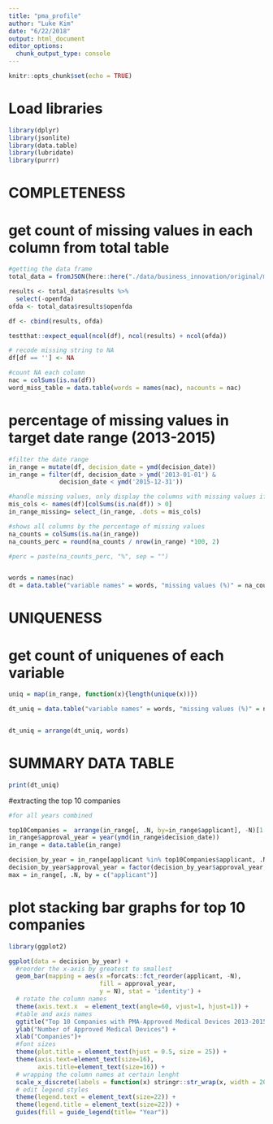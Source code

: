 ```yaml
---
title: "pma_profile"
author: "Luke Kim"
date: "6/22/2018"
output: html_document
editor_options: 
  chunk_output_type: console
---
```


```r
knitr::opts_chunk$set(echo = TRUE)
```

# Load libraries
```r
library(dplyr)
library(jsonlite)
library(data.table)
library(lubridate)
library(purrr)
```

# COMPLETENESS
# get count of missing values in each column from total table
```r
#getting the data frame
total_data = fromJSON(here::here("./data/business_innovation/original/med_device/device-pma-0001-of-0001.json"))

results <- total_data$results %>%
  select(-openfda)
ofda <- total_data$results$openfda

df <- cbind(results, ofda)

testthat::expect_equal(ncol(df), ncol(results) + ncol(ofda))

# recode missing string to NA
df[df == ''] <- NA

#count NA each column
nac = colSums(is.na(df))
word_miss_table = data.table(words = names(nac), nacounts = nac)

```

# percentage of missing values in target date range (2013-2015)
```r
#filter the date range
in_range = mutate(df, decision_date = ymd(decision_date))
in_range = filter(df, decision_date > ymd('2013-01-01') &
              decision_date < ymd('2015-12-31'))

#handle missing values, only display the columns with missing values if needed
mis_cols <- names(df)[colSums(is.na(df)) > 0]
in_range_missing= select_(in_range, .dots = mis_cols)

#shows all columns by the percentage of missing values
na_counts = colSums(is.na(in_range))
na_counts_perc = round(na_counts / nrow(in_range) *100, 2)

#perc = paste(na_counts_perc, "%", sep = "")


words = names(nac)
dt = data.table("variable names" = words, "missing values (%)" = na_counts_perc)
```

# UNIQUENESS
# get count of uniquenes of each variable
```r
uniq = map(in_range, function(x){length(unique(x))})

dt_uniq = data.table("variable names" = words, "missing values (%)" = na_counts_perc, uniqueness = uniq)


dt_uniq = arrange(dt_uniq, words)
```

# SUMMARY DATA TABLE

```r
print(dt_uniq)
```

#extracting the top 10 companies
```r
#for all years combined

top10Companies =  arrange(in_range[, .N, by=in_range$applicant], -N)[1:10,]
in_range$approval_year = year(ymd(in_range$decision_date))
in_range = data.table(in_range)

decision_by_year = in_range[applicant %in% top10Companies$applicant, .N, by = c("applicant", "approval_year")]
decision_by_year$approval_year = factor(decision_by_year$approval_year, levels = c("2015", "2014", "2013"))
max = in_range[, .N, by = c("applicant")]
```

# plot stacking bar graphs for top 10 companies
```r
library(ggplot2)

ggplot(data = decision_by_year) +
  #reorder the x-axis by greatest to smallest
  geom_bar(mapping = aes(x =forcats::fct_reorder(applicant, -N),
                         fill = approval_year,
                         y = N), stat = 'identity') +
  # rotate the column names
  theme(axis.text.x  = element_text(angle=60, vjust=1, hjust=1)) +
  #table and axis names
  ggtitle("Top 10 Companies with PMA-Approved Medical Devices 2013-2015") +
  ylab("Number of Approved Medical Devices") +
  xlab("Companies")+
  #font sizes
  theme(plot.title = element_text(hjust = 0.5, size = 25)) +
  theme(axis.text=element_text(size=16),
        axis.title=element_text(size=16)) +
  # wrapping the column names at certain lenght
  scale_x_discrete(labels = function(x) stringr::str_wrap(x, width = 20)) + 
  # edit legend styles
  theme(legend.text = element_text(size=22)) +
  theme(legend.title = element_text(size=22)) + 
  guides(fill = guide_legend(title= "Year"))

```

